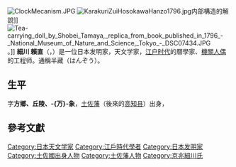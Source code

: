 
[[File:ClockMecanism.JPG|thumb]]
[[File:KarakuriZuiHosokawaHanzo1796.jpg|thumb]]内部構造的解說]]
[[File:Tea-carrying_doll_by_Shobei_Tamaya,_replica_from_book_published_in_1796_-_National_Museum_of_Nature_and_Science,_Tokyo_-_DSC07434.JPG|thumb]]。]]
'''細川 賴直'''（{{jpn|j=細川 頼直|hg=ほそかわ よりなお|rm=Hosokawa Yorinao}}，{{bd|生年不詳|<span class="mw-ref" id="cxcite_ref-2" rel="dc:references" contenteditable="false" data-sourceid="cite_ref-2">[[#cite_note-2|<span class="mw-reflink-text"><nowiki>[注 1]</nowiki></span>]]</span><span class="mw-ref" id="cxcite_ref-2" rel="dc:references" contenteditable="false" data-sourceid="cite_ref-2"></span>||1796年|}}）是一位日本发明家，天文学家，[[江户时代|江户时代]]的曆學家、[[機關人偶|機關人偶]]的工程师。通稱半藏（はんぞう）。

==生平==
字'''方鄉、丘陵、-{万}-象'''，[[土佐藩|土佐藩]]（後來的[[高知县|高知县]]）出身，

== 參考文獻 ==
{{reflist}}

{{Normdaten}}
{{DEFAULTSORT:Hosokawa Yorinao}}
[[Category:日本天文学家|Category:日本天文学家]]
[[Category:江戶時代學者|Category:江戶時代學者]]
[[Category:日本发明家|Category:日本发明家]]
[[Category:土佐國出身人物|Category:土佐國出身人物]]
[[Category:土佐藩人物|Category:土佐藩人物]]
[[Category:京兆細川氏|Category:京兆細川氏]]